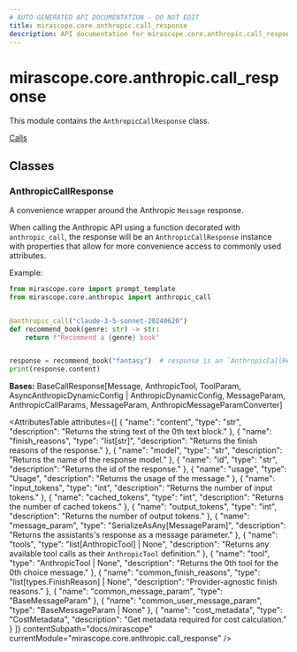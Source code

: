```yaml
---
# AUTO-GENERATED API DOCUMENTATION - DO NOT EDIT
title: mirascope.core.anthropic.call_response
description: API documentation for mirascope.core.anthropic.call_response
---
```


# mirascope.core.anthropic.call_response

<ApiType type="Module" />

This module contains the `AnthropicCallResponse` class.

<Info title="Usage">

[Calls](/docs/mirascope/learn/calls#handling-responses)

</Info>

## Classes

### AnthropicCallResponse

<ApiType type="Class" />

A convenience wrapper around the Anthropic `Message` response.

When calling the Anthropic API using a function decorated with `anthropic_call`, the
response will be an `AnthropicCallResponse` instance with properties that allow for
more convenience access to commonly used attributes.

Example:

```python
from mirascope.core import prompt_template
from mirascope.core.anthropic import anthropic_call


@anthropic_call("claude-3-5-sonnet-20240620")
def recommend_book(genre: str) -> str:
    return f"Recommend a {genre} book"


response = recommend_book("fantasy")  # response is an `AnthropicCallResponse` instance
print(response.content)
```

**Bases:** BaseCallResponse[Message, AnthropicTool, ToolParam, AsyncAnthropicDynamicConfig | AnthropicDynamicConfig, MessageParam, AnthropicCallParams, MessageParam, AnthropicMessageParamConverter]

<AttributesTable
  attributes={[
  {
    "name": "content",
    "type": "str",
    "description": "Returns the string text of the 0th text block."
  },
  {
    "name": "finish_reasons",
    "type": "list[str]",
    "description": "Returns the finish reasons of the response."
  },
  {
    "name": "model",
    "type": "str",
    "description": "Returns the name of the response model."
  },
  {
    "name": "id",
    "type": "str",
    "description": "Returns the id of the response."
  },
  {
    "name": "usage",
    "type": "Usage",
    "description": "Returns the usage of the message."
  },
  {
    "name": "input_tokens",
    "type": "int",
    "description": "Returns the number of input tokens."
  },
  {
    "name": "cached_tokens",
    "type": "int",
    "description": "Returns the number of cached tokens."
  },
  {
    "name": "output_tokens",
    "type": "int",
    "description": "Returns the number of output tokens."
  },
  {
    "name": "message_param",
    "type": "SerializeAsAny[MessageParam]",
    "description": "Returns the assistants's response as a message parameter."
  },
  {
    "name": "tools",
    "type": "list[AnthropicTool] | None",
    "description": "Returns any available tool calls as their `AnthropicTool` definition."
  },
  {
    "name": "tool",
    "type": "AnthropicTool | None",
    "description": "Returns the 0th tool for the 0th choice message."
  },
  {
    "name": "common_finish_reasons",
    "type": "list[types.FinishReason] | None",
    "description": "Provider-agnostic finish reasons."
  },
  {
    "name": "common_message_param",
    "type": "BaseMessageParam"
  },
  {
    "name": "common_user_message_param",
    "type": "BaseMessageParam | None"
  },
  {
    "name": "cost_metadata",
    "type": "CostMetadata",
    "description": "Get metadata required for cost calculation."
  }
]}
  contentSubpath="docs/mirascope"
  currentModule="mirascope.core.anthropic.call_response"
/>



